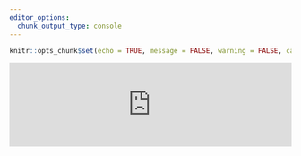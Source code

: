```yaml
---
editor_options: 
  chunk_output_type: console
---
```


```r
knitr::opts_chunk$set(echo = TRUE, message = FALSE, warning = FALSE, cache = TRUE)
```



<script type="text/javascript" src="https://cdnjs.cloudflare.com/ajax/libs/iframe-resizer/3.5.16/iframeResizer.min.js"></script>
<style>
  iframe {
    min-width: 100%;
  }
</style>
<iframe id="myIframe" src="https://ucvm-bio.shinyapps.io/Nematode_ITS1-5-8S-ITS2" scrolling="no" frameborder="no"></iframe>
<script>
  iFrameResize({
    heightCalculationMethod: 'taggedElement'
  });
</script>



